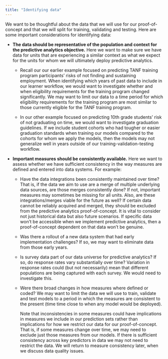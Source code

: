 ```yaml
---
title: "Identifying data"
---
```


We want to be thoughtful about the data that we will use for our proof-of-concept and that we will split for training, validating and testing. Here are some important considerations for identifying data:

-   **The data should be representative of the population and context for the predictive analytics objective.** Here we want to make sure we have data for units that are experiencing a similar context as what we expect for the units for whom we will ultimately deploy predictive analytics.

    -   Recall our our earlier example focused on predicting TANF training program participants' risks of not finding and sustaining employment. When identifying which years of past data to include in our learner workflow, we would want to investigate whether and when eligibility requirements for the training program changed significantly. We may want to limit our data to a time period for which eligibility requirements for the training program are most similar to those currently eligible for the TANF training program.

    -   In our other example focused on predicting 10th grade students' risk of not graduating on time, we would want to investigate graduation guidelines. If we include student cohorts who had tougher or easier graduation standards when training our models compared to the cohorts for whom we apply the models, then the models may not generalize well in years outside of our training-validation-testing workflow.

-   **Important measures should be consistently available.** Here we want to assess whether we have sufficient consistency in the way measures are defined and entered into data systems. For example:

    -   Have the data integrations been consistently maintained over time? That is, if the data we aim to use are a merge of multiple underlying data sources, are those merges consistently done? If not, important measures may sometimes be missing for all units. Also, are these integrations/merges viable for the future as well? If certain data cannot be reliably acquired and merged, they should be excluded from the predictive analytics proof-of-concept. It is vital to consider not just historical data but also future scenarios. If specific data won't be accessible when we implement predictive analytics, then a proof-of-concept dependent on that data won't be genuine.

    -   Was there a rollout of a new data system that had early implementation challenges? If so, we may want to eliminate data from those early years.

    -   Is survey data part of our data universe for predictive analytics? If so, do response rates vary substantially over time? Variation in response rates could (but not necessarily) mean that different populations are being captured with each survey. We would need to investigate this.

    -   Were there broad changes in how measures where defined or coded? We may want to limit the data we will use to train, validate and test models to a period in which the measures are consistent to the present (time time close to when any model would be deployed).

        Note that inconsistencies in some measures could have implications in measures we include in our prediction sets rather than implications for how we restrict our data for our proof-of-concept. That is, if some measures change over time, we may need to exclude just those measures from our models. If there is sufficient consistency across key predictors in data we may not need to restrict the data. We will return to measure consistency later, when we discuss data quality issues.
